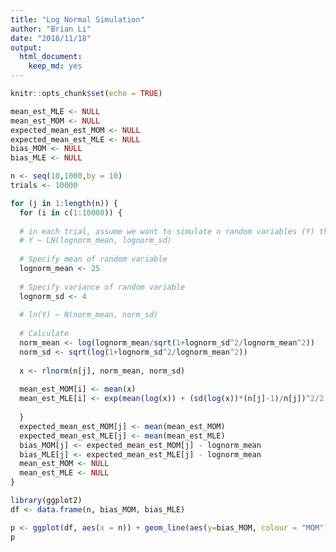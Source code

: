 ```yaml
---
title: "Log Normal Simulation"
author: "Brian Li"
date: "2018/11/18"
output: 
  html_document: 
    keep_md: yes
---
```


```r
knitr::opts_chunk$set(echo = TRUE)
```

```r
mean_est_MLE <- NULL
mean_est_MOM <- NULL
expected_mean_est_MOM <- NULL
expected_mean_est_MLE <- NULL
bias_MOM <- NULL
bias_MLE <- NULL

n <- seq(10,1000,by = 10)
trials <- 10000

for (j in 1:length(n)) {
  for (i in c(1:10000)) {
  
  # in each trial, assume we want to simulate n random variables (Y) that     has a log normal distribution
  # Y ~ LN(lognorm_mean, lognorm_sd)
  
  # Specify mean of random variable
  lognorm_mean <- 25
  
  # Specify variance of random variable
  lognorm_sd <- 4
  
  # ln(Y) ~ N(norm_mean, norm_sd)
  
  # Calculate 
  norm_mean <- log(lognorm_mean/sqrt(1+lognorm_sd^2/lognorm_mean^2))
  norm_sd <- sqrt(log(1+lognorm_sd^2/lognorm_mean^2))
  
  x <- rlnorm(n[j], norm_mean, norm_sd)
  
  mean_est_MOM[i] <- mean(x)
  mean_est_MLE[i] <- exp(mean(log(x)) + (sd(log(x))*(n[j]-1)/n[j])^2/2)
  
  }
  expected_mean_est_MOM[j] <- mean(mean_est_MOM)
  expected_mean_est_MLE[j] <- mean(mean_est_MLE)
  bias_MOM[j] <- expected_mean_est_MOM[j] - lognorm_mean
  bias_MLE[j] <- expected_mean_est_MLE[j] - lognorm_mean
  mean_est_MOM <- NULL
  mean_est_MLE <- NULL
}

library(ggplot2)
df <- data.frame(n, bias_MOM, bias_MLE)

p <- ggplot(df, aes(x = n)) + geom_line(aes(y=bias_MOM, colour = "MOM")) +geom_line(aes(y = bias_MLE, color = "MLE"))
p

```